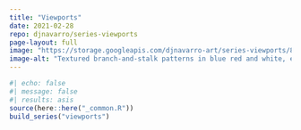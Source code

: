 ```yaml
---
title: "Viewports"
date: 2021-02-28
repo: djnavarro/series-viewports
page-layout: full
image: "https://storage.googleapis.com/djnavarro-art/series-viewports/800/flora-fx_10_303.png"
image-alt: "Textured branch-and-stalk patterns in blue red and white, extending along irregular grid, against a dark blue background"
---
```

   
::: {.grid}
  
```r
#| echo: false
#| message: false
#| results: asis
source(here::here("_common.R"))
build_series("viewports")
```
   
:::
   
